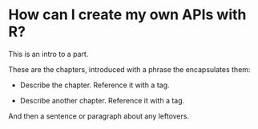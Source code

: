 # How can I create my own APIs with R? {#sec-creating-intro .unnumbered}

This is an intro to a part.

These are the chapters, introduced with a phrase the encapsulates them:

-   Describe the chapter. Reference it with a tag.

-   Describe another chapter. Reference it with a tag.

And then a sentence or paragraph about any leftovers.
